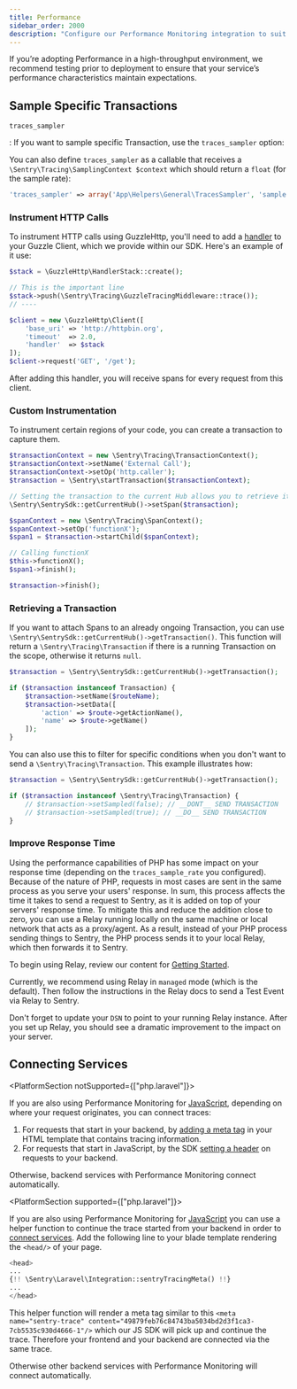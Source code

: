 ```yaml
---
title: Performance
sidebar_order: 2000
description: "Configure our Performance Monitoring integration to suit the needs of your organization. You can use the Performance Monitoring homepage to search or browse for transaction data."
---
```


<Note>

If you’re adopting Performance in a high-throughput environment, we recommend testing prior to deployment to ensure that your service’s performance characteristics maintain expectations.

</Note>

## Sample Specific Transactions

`traces_sampler`

: If you want to sample specific Transaction, use the `traces_sampler` option:

<PlatformContent includePath="performance/traces-sampler-as-filter" />

You can also define `traces_sampler` as a callable that receives a `\Sentry\Tracing\SamplingContext $context` which should return a `float` (for the sample rate):

```php
'traces_sampler' => array('App\Helpers\General\TracesSampler', 'sample')
```

### Instrument HTTP Calls

To instrument HTTP calls using GuzzleHttp, you'll need to add a [handler](https://docs.guzzlephp.org/en/stable/handlers-and-middleware.html#handlers) to your Guzzle Client, which we provide within our SDK. Here's an example of it use:

```php
$stack = \GuzzleHttp\HandlerStack::create();

// This is the important line
$stack->push(\Sentry\Tracing\GuzzleTracingMiddleware::trace());
// ----

$client = new \GuzzleHttp\Client([
    'base_uri' => 'http://httpbin.org',
    'timeout'  => 2.0,
    'handler'  => $stack
]);
$client->request('GET', '/get');
```

After adding this handler, you will receive spans for every request from this client.

### Custom Instrumentation

To instrument certain regions of your code, you can create a transaction to capture them.

```php
$transactionContext = new \Sentry\Tracing\TransactionContext();
$transactionContext->setName('External Call');
$transactionContext->setOp('http.caller');
$transaction = \Sentry\startTransaction($transactionContext);

// Setting the transaction to the current Hub allows you to retrieve it later
\Sentry\SentrySdk::getCurrentHub()->setSpan($transaction);

$spanContext = new \Sentry\Tracing\SpanContext();
$spanContext->setOp('functionX');
$span1 = $transaction->startChild($spanContext);

// Calling functionX
$this->functionX();
$span1->finish();

$transaction->finish();
```

### Retrieving a Transaction

If you want to attach Spans to an already ongoing Transaction, you can use `\Sentry\SentrySdk::getCurrentHub()->getTransaction()`. This function will return a `\Sentry\Tracing\Transaction` if there is a running Transaction on the scope, otherwise it returns `null`.

```php
$transaction = \Sentry\SentrySdk::getCurrentHub()->getTransaction();

if ($transaction instanceof Transaction) {
    $transaction->setName($routeName);
    $transaction->setData([
        'action' => $route->getActionName(),
        'name' => $route->getName()
    ]);
}
```

You can also use this to filter for specific conditions when you don't want to send a `\Sentry\Tracing\Transaction`. This example illustrates how:

```php
$transaction = \Sentry\SentrySdk::getCurrentHub()->getTransaction();

if ($transaction instanceof \Sentry\Tracing\Transaction) {
    // $transaction->setSampled(false); // __DONT__ SEND TRANSACTION
    // $transaction->setSampled(true); // __DO__ SEND TRANSACTION
}
```

### Improve Response Time

Using the performance capabilities of PHP has some impact on your response time (depending on the `traces_sample_rate` you configured).
Because of the nature of PHP, requests in most cases are sent in the same process as you serve your users' response.
In sum, this process affects the time it takes to send a request to Sentry, as it is added on top of your servers' response time. To mitigate this and reduce the addition close to zero, you can use a Relay running locally on the same machine or local network that acts as a proxy/agent. As a result, instead of your PHP process sending things to Sentry, the PHP process sends it to your local Relay, which then forwards it to Sentry.

To begin using Relay, review our content for [Getting Started](/product/relay/getting-started/).

Currently, we recommend using Relay in `managed` mode (which is the default). Then follow the instructions in the Relay docs to send a Test Event via Relay to Sentry.

Don't forget to update your `DSN` to point to your running Relay instance.
After you set up Relay, you should see a dramatic improvement to the impact on your server.

## Connecting Services

<PlatformSection notSupported={["php.laravel"]}>

If you are also using Performance Monitoring for [JavaScript](/platforms/javascript/performance/), depending on where your request originates, you can connect traces:
1. For requests that start in your backend, by [adding a meta tag](/platforms/javascript/performance/connect-services/#pageload) in your HTML template that contains tracing information.
2. For requests that start in JavaScript, by the SDK [setting a header](/platforms/javascript/performance/connect-services/#navigation-and-other-xhr-requests) on requests to your backend.

Otherwise, backend services with Performance Monitoring connect automatically.

</PlatformSection>

<PlatformSection supported={["php.laravel"]}>

If you are also using Performance Monitoring for [JavaScript](/platforms/javascript/performance/) you can use a helper function to continue the trace started from your backend in order to [connect services](/platforms/javascript/performance/connect-services/#navigation-and-other-xhr-requests).
Add the following line to your blade template rendering the `<head/>` of your page.

```php {filename:app.blade.php}
<head>
...
{!! \Sentry\Laravel\Integration::sentryTracingMeta() !!}
...
</head>
```

This helper function will render a meta tag similar to this `<meta name="sentry-trace" content="49879feb76c84743ba5034bd2d3f1ca3-7cb5535c930d4666-1"/>` which our JS SDK will pick up and continue the trace. Therefore your frontend and your backend are connected via the same trace.

Otherwise other backend services with Performance Monitoring will connect automatically.

</PlatformSection>
